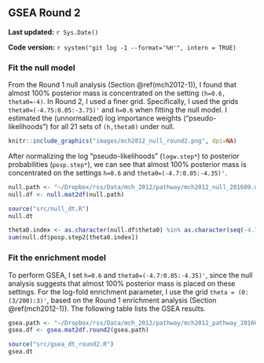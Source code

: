 ## GSEA Round 2 {#mch2012-2}

**Last updated:** `r Sys.Date()`

**Code version:** `r system("git log -1 --format='%H'", intern = TRUE)`

### Fit the null model

From the Round 1 null analysis (Section \@ref(mch2012-1)), I found that almost 100% posterior mass is concentrated on the setting `(h=0.6, theta0=-4)`. In Round 2, I used a finer grid. Specifically, I used the grids `theta0=(-4.75:0.05:-3.75)'` and `h=0.6` when fitting the null model. I estimated the (unnormalized) log importance weights ("pseudo-likelihoods") for all 21 sets of `(h,theta0)` under null.

```r
knitr::include_graphics("images/mch2012_null_round2.png", dpi=NA)
```

After normalizing the log "pseudo-likelihoods" (`logw.step*`) to posterior probabilities (`posp.step*`), we can see that almost 100% posterior mass is concentrated on the settings `h=0.6` and `theta0=(-4.7:0.05:-4.35)'`.
```r
null.path <- "~/Dropbox/rss/Data/mch_2012/pathway/mch2012_null_201609.mat"
null.df <- null.mat2df(null.path)
```

```r
source("src/null_dt.R")
null.dt
```

```r
theta0.index <- as.character(null.df$theta0) %in% as.character(seq(-4.7,-4.35,by=0.05)) 
sum(null.df$posp.step2[theta0.index]) 
```

### Fit the enrichment model

To perform GSEA, I set `h=0.6` and `theta0=(-4.7:0.05:-4.35)'`, since the null analysis suggests that almost 100% posterior mass is placed on these settings. For the log-fold enrichment parameter, I use the grid `theta = (0:(3/200):3)'`, based on the Round 1 enrichment analysis (Section \@ref(mch2012-1)). The following table lists the GSEA results. 
```r
gsea.path <- "~/Dropbox/rss/Data/mch_2012/pathway/mch2012_pathway_201609.mat"
gsea.df <- gsea.mat2df.round2(gsea.path) 
```

```r
source("src/gsea_dt_round2.R")
gsea.dt
```